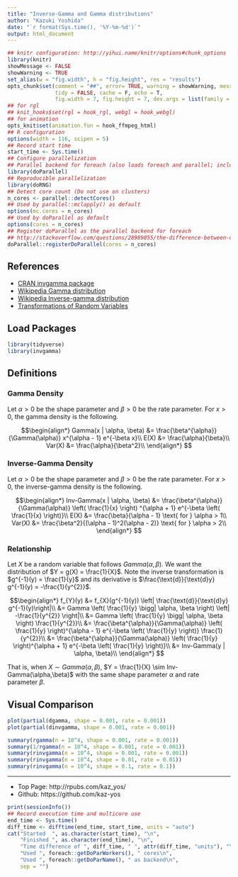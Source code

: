 ```yaml
---
title: "Inverse-Gamma and Gamma distributions"
author: "Kazuki Yoshida"
date: "`r format(Sys.time(), '%Y-%m-%d')`"
output: html_document
---
```


```r
## knitr configuration: http://yihui.name/knitr/options#chunk_options
library(knitr)
showMessage <- FALSE
showWarning <- TRUE
set_alias(w = "fig.width", h = "fig.height", res = "results")
opts_chunk$set(comment = "##", error= TRUE, warning = showWarning, message = showMessage,
               tidy = FALSE, cache = F, echo = T,
               fig.width = 7, fig.height = 7, dev.args = list(family = "sans"))
## for rgl
## knit_hooks$set(rgl = hook_rgl, webgl = hook_webgl)
## for animation
opts_knit$set(animation.fun = hook_ffmpeg_html)
## R configuration
options(width = 116, scipen = 5)
## Record start time
start_time <- Sys.time()
## Configure parallelization
## Parallel backend for foreach (also loads foreach and parallel; includes doMC)
library(doParallel)
## Reproducible parallelization
library(doRNG)
## Detect core count (Do not use on clusters)
n_cores <- parallel::detectCores()
## Used by parallel::mclapply() as default
options(mc.cores = n_cores)
## Used by doParallel as default
options(cores = n_cores)
## Register doParallel as the parallel backend for foreach
## http://stackoverflow.com/questions/28989855/the-difference-between-domc-and-doparallel-in-r
doParallel::registerDoParallel(cores = n_cores)
```

## References
- [CRAN invgamma package](https://cran.r-project.org/web/packages/invgamma/invgamma.pdf)
- [Wikipedia Gamma distribution](https://en.wikipedia.org/wiki/Gamma_distribution)
- [Wikipedia Inverse-gamma distribution](https://en.wikipedia.org/wiki/Inverse-gamma_distribution)
- [Transformations of Random Variables](http://internet.math.arizona.edu/~jwatkins/f-transform.pdf)


## Load Packages

```r
library(tidyverse)
library(invgamma)
```

## Definitions

### Gamma Density

Let $\alpha > 0$ be the shape parameter and $\beta > 0$ be the rate parameter. For $x > 0$, the gamma density is the following.

$$\begin{align*}
  Gamma(x | \alpha, \beta) &= \frac{\beta^{\alpha}}{\Gamma(\alpha)} x^{\alpha - 1} e^{-\beta x}\\
  E(X) &= \frac{\alpha}{\beta}\\
  Var(X) &= \frac{\alpha}{\beta^2}\\
  \end{align*}
$$

### Inverse-Gamma Density

Let $\alpha > 0$ be the shape parameter and $\beta > 0$ be the rate parameter. For $x > 0$, the inverse-gamma density is the following.

$$\begin{align*}
  Inv-Gamma(x | \alpha, \beta) &= \frac{\beta^{\alpha}}{\Gamma(\alpha)} \left( \frac{1}{x} \right) ^{\alpha + 1} e^{-\beta \left( \frac{1}{x} \right)}\\
  E(X) &= \frac{\beta}{\alpha - 1} \text{ for } \alpha > 1\\
  Var(X) &= \frac{\beta^2}{(\alpha - 1)^2(\alpha - 2)} \text{ for } \alpha > 2\\
  \end{align*}
$$

### Relationship

Let $X$ be a random variable that follows $Gamma(\alpha,\beta)$. We want the distribution of $Y = g(X) = \frac{1}{X}$. Note the inverse transformation is $g^{-1}(y) = \frac{1}{y}$ and its derivative is $\frac{\text{d}}{\text{d}y} g^{-1}(y) = -\frac{1}{y^{2}}$.

$$\begin{align*}
  f_{Y}(y) &= f_{X}(g^{-1}(y)) \left| \frac{\text{d}}{\text{d}y} g^{-1}(y)\right|\\
  &= Gamma \left( \frac{1}{y} \bigg| \alpha, \beta \right) \left| -\frac{1}{y^{2}} \right|\\
  &= Gamma \left( \frac{1}{y} \bigg| \alpha, \beta \right) \frac{1}{y^{2}}\\
  &= \frac{\beta^{\alpha}}{\Gamma(\alpha)} \left( \frac{1}{y} \right)^{\alpha - 1} e^{-\beta \left( \frac{1}{y} \right)} \frac{1}{y^{2}}\\
  &= \frac{\beta^{\alpha}}{\Gamma(\alpha)} \left( \frac{1}{y} \right)^{\alpha + 1} e^{-\beta \left( \frac{1}{y} \right)}\\
  &= Inv-Gamma(y | \alpha, \beta)\\
  \end{align*}
$$

That is, when $X \sim Gamma(\alpha,\beta)$, $Y = \frac{1}{X} \sim Inv-Gamma(\alpha,\beta)$ with the same shape parameter $\alpha$ and rate parameter $\beta$.

## Visual Comparison
```r
plot(partial(dgamma, shape = 0.001, rate = 0.001))
plot(partial(dinvgamma, shape = 0.001, rate = 0.001))
```

```r
summary(rgamma(n = 10^4, shape = 0.001, rate = 0.001))
summary(1/rgamma(n = 10^4, shape = 0.001, rate = 0.001))
summary(rinvgamma(n = 10^4, shape = 0.001, rate = 0.001))
summary(rinvgamma(n = 10^4, shape = 0.01, rate = 0.01))
summary(rinvgamma(n = 10^4, shape = 0.1, rate = 0.1))
```

--------------------
- Top Page: http://rpubs.com/kaz_yos/
- Github: https://github.com/kaz-yos

```r
print(sessionInfo())
## Record execution time and multicore use
end_time <- Sys.time()
diff_time <- difftime(end_time, start_time, units = "auto")
cat("Started  ", as.character(start_time), "\n",
    "Finished ", as.character(end_time), "\n",
    "Time difference of ", diff_time, " ", attr(diff_time, "units"), "\n",
    "Used ", foreach::getDoParWorkers(), " cores\n",
    "Used ", foreach::getDoParName(), " as backend\n",
    sep = "")
```
